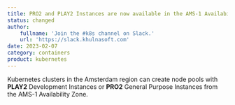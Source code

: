 ```yaml
---
title: PRO2 and PLAY2 Instances are now available in the AMS-1 Availability Zone
status: changed
author:
    fullname: 'Join the #k8s channel on Slack.'
    url: 'https://slack.khulnasoft.com'
date: 2023-02-07
category: containers
product: kubernetes
---
```


Kubernetes clusters in the Amsterdam region can create node pools with **PLAY2** Development Instances or **PRO2** General Purpose Instances from the AMS-1 Availability Zone. 

